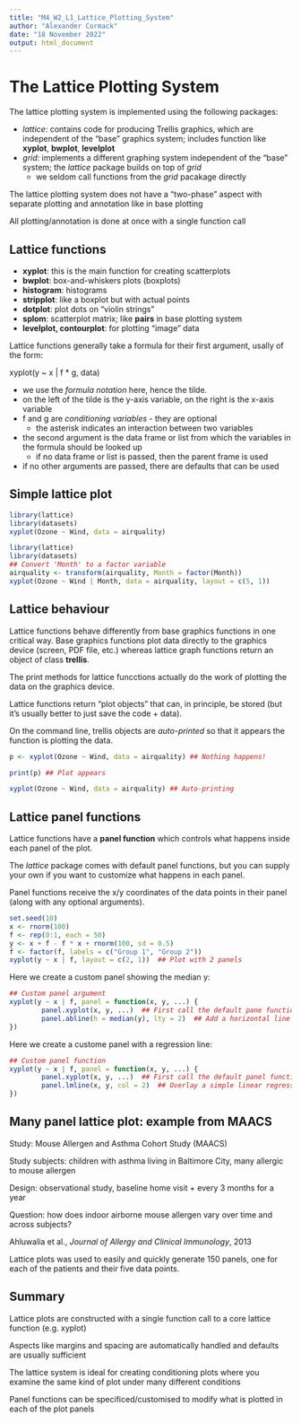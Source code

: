 ```yaml
---
title: "M4_W2_L1_Lattice_Plotting_System"
author: "Alexander Cormack"
date: "18 November 2022"
output: html_document
---
```


# The Lattice Plotting System

The lattice plotting system is implemented using the following packages:

- *lattice*: contains code for producing  Trellis graphics, which are independent of the "base" graphics system; includes function like **xyplot**, **bwplot**, **levelplot**
- *grid*: implements a different graphing system independent of the "base" system; the *lattice* package builds on top of *grid*
    - we seldom call functions from the *grid* pacakage directly

The lattice plotting system does not have a "two-phase" aspect with separate plotting and annotation like in base plotting

All plotting/annotation is done at once with a single function call


## Lattice functions

- **xyplot**: this is the main function for creating scatterplots
- **bwplot**: box-and-whiskers plots (boxplots)
- **histogram**: histograms
- **stripplot**: like a boxplot but with actual points
- **dotplot**: plot dots on "violin strings"
- **splom**: scatterplot matrix; like **pairs** in base plotting system
- **levelplot, contourplot**: for plotting "image" data

Lattice functions generally take a formula for their first argument, usally of the form:

xyplot(y ~ x | f * g, data)

- we use the *formula notation* here, hence the tilde.
- on the left of the tilde is the y-axis variable, on the right is the x-axis variable
- f and g are *conditioning variables* - they are optional
    - the asterisk indicates an interaction between two variables
- the second argument is the data frame or list from which the variables in the formula should be looked up
    - if no data frame or list is passed, then the parent frame is used
- if no other arguments are passed, there are defaults that can be used


## Simple lattice plot

```r
library(lattice)
library(datasets)
xyplot(Ozone ~ Wind, data = airquality)
```

```r
library(lattice)
library(datasets)
## Convert 'Month' to a factor variable
airquality <- transform(airquality, Month = factor(Month))
xyplot(Ozone ~ Wind | Month, data = airquality, layout = c(5, 1))
```


## Lattice behaviour

Lattice functions behave differently from base graphics functions in one critical way. Base graphics functions plot data directly  to the graphics device (screen, PDF file, etc.) whereas lattice graph functions return an object of class **trellis**.

The print methods for lattice funcctions actually do the work of plotting the data on the graphics device.

Lattice functions return "plot objects" that can, in principle, be stored (but it's usually better to just save the code + data).

On the command line, trellis objects are *auto-printed* so that it appears the function is plotting the data.

```r
p <- xyplot(Ozone ~ Wind, data = airquality) ## Nothing happens!
```
```r
print(p) ## Plot appears
```

```r
xyplot(Ozone ~ Wind, data = airquality) ## Auto-printing
```


## Lattice panel functions

Lattice functions have a **panel function** which controls what happens inside each panel of the plot.

The *lattice* package comes with default panel functions, but you can supply your own if you want to customize what happens in each panel.

Panel functions receive the x/y coordinates of the data points in their panel (along with any optional arguments).

```r
set.seed(10)
x <- rnorm(100)
f <- rep(0:1, each = 50)
y <- x + f - f * x + rnorm(100, sd = 0.5)
f <- factor(f, labels = c("Group 1", "Group 2"))
xyplot(y ~ x | f, layout = c(2, 1))  ## Plot with 2 panels
```


Here we create a custom panel showing the median y:

```r
## Custom panel argument
xyplot(y ~ x | f, panel = function(x, y, ...) {
        panel.xyplot(x, y, ...)  ## First call the default pane function for 'xyplot'
        panel.abline(h = median(y), lty = 2)  ## Add a horizontal line at the median
})
```

Here we create a custome panel with a regression line:

```r
## Custom panel function
xyplot(y ~ x | f, panel = function(x, y, ...) {
        panel.xyplot(x, y, ...)  ## First call the default panel function
        panel.lmline(x, y, col = 2)  ## Overlay a simple linear regression line
})
```


## Many panel lattice plot: example from MAACS

Study: Mouse Allergen and Asthma Cohort Study (MAACS)

Study subjects: children with asthma living in Baltimore City, many allergic to mouse allergen

Design: observational study, baseline home visit + every 3 months for a year

Question: how does indoor airborne mouse allergen vary over time and across subjects?


Ahluwalia et al., *Journal of Allergy and Clinical Immunology*, 2013

Lattice plots was used to easily and quickly generate 150 panels, one for each of the patients and their five data points.


## Summary

Lattice plots are constructed with a single function call to a core lattice function (e.g. xyplot)

Aspects like margins and spacing are automatically handled and defaults are usually sufficient

The lattice system is ideal for creating conditioning plots where you examine the same kind of plot under many different conditions

Panel functions can be specificed/customised to modify what is plotted in each of the plot panels














